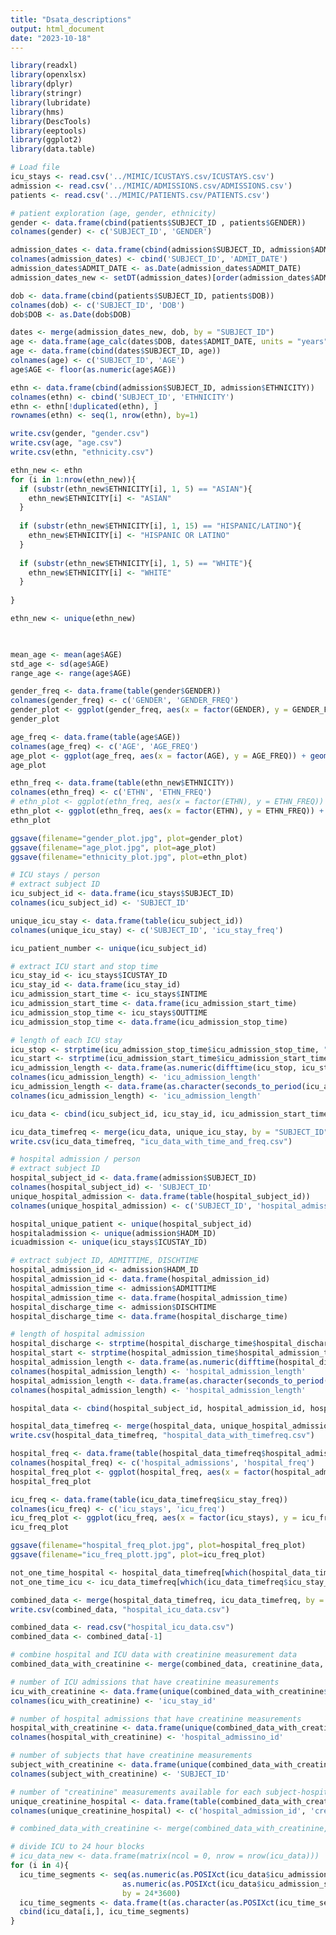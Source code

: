 ---
title: "Dsata_descriptions"
output: html_document
date: "2023-10-18"
---

```{r}
library(readxl)
library(openxlsx)
library(dplyr)
library(stringr)
library(lubridate)
library(hms)
library(DescTools)
library(eeptools)
library(ggplot2)
library(data.table)
```

```{r}
# Load file
icu_stays <- read.csv('../MIMIC/ICUSTAYS.csv/ICUSTAYS.csv')
admission <- read.csv('../MIMIC/ADMISSIONS.csv/ADMISSIONS.csv')
patients <- read.csv('../MIMIC/PATIENTS.csv/PATIENTS.csv')
```

```{r}
# patient exploration (age, gender, ethnicity)
gender <- data.frame(cbind(patients$SUBJECT_ID , patients$GENDER))
colnames(gender) <- c('SUBJECT_ID', 'GENDER')

admission_dates <- data.frame(cbind(admission$SUBJECT_ID, admission$ADMITTIME)) #THERE ARE MUTIPLE HOSPITAL ADMISSIONS FOR SOME PATIENTS
colnames(admission_dates) <- cbind('SUBJECT_ID', 'ADMIT_DATE')
admission_dates$ADMIT_DATE <- as.Date(admission_dates$ADMIT_DATE)
admission_dates_new <- setDT(admission_dates)[order(admission_dates$ADMIT_DATE), head(.SD, 1L), by = SUBJECT_ID] # only the first hospital admission is kept

dob <- data.frame(cbind(patients$SUBJECT_ID, patients$DOB))
colnames(dob) <- c('SUBJECT_ID', 'DOB')
dob$DOB <- as.Date(dob$DOB)

dates <- merge(admission_dates_new, dob, by = "SUBJECT_ID")
age <- data.frame(age_calc(dates$DOB, dates$ADMIT_DATE, units = "years"))
age <- data.frame(cbind(dates$SUBJECT_ID, age))
colnames(age) <- c('SUBJECT_ID', 'AGE')
age$AGE <- floor(as.numeric(age$AGE))

ethn <- data.frame(cbind(admission$SUBJECT_ID, admission$ETHNICITY))
colnames(ethn) <- cbind('SUBJECT_ID', 'ETHNICITY')
ethn <- ethn[!duplicated(ethn), ]
rownames(ethn) <- seq(1, nrow(ethn), by=1)

write.csv(gender, "gender.csv")
write.csv(age, "age.csv")
write.csv(ethn, "ethnicity.csv")
```


```{r}
ethn_new <- ethn 
for (i in 1:nrow(ethn_new)){
  if (substr(ethn_new$ETHNICITY[i], 1, 5) == "ASIAN"){
    ethn_new$ETHNICITY[i] <- "ASIAN"
  }
  
  if (substr(ethn_new$ETHNICITY[i], 1, 15) == "HISPANIC/LATINO"){
    ethn_new$ETHNICITY[i] <- "HISPANIC OR LATINO"
  }
  
  if (substr(ethn_new$ETHNICITY[i], 1, 5) == "WHITE"){
    ethn_new$ETHNICITY[i] <- "WHITE"
  }
  
}

ethn_new <- unique(ethn_new)

  
```

```{r}
mean_age <- mean(age$AGE)
std_age <- sd(age$AGE)
range_age <- range(age$AGE)
```


```{r}
gender_freq <- data.frame(table(gender$GENDER))
colnames(gender_freq) <- c('GENDER', 'GENDER_FREQ')
gender_plot <- ggplot(gender_freq, aes(x = factor(GENDER), y = GENDER_FREQ)) + geom_col(width = 0.4) + xlab('Gender') + ylab('Gender Frequency') + ggtitle('Frequency of patient gender')
gender_plot

age_freq <- data.frame(table(age$AGE))
colnames(age_freq) <- c('AGE', 'AGE_FREQ')
age_plot <- ggplot(age_freq, aes(x = factor(AGE), y = AGE_FREQ)) + geom_col(width = 0.7) + scale_x_discrete(guide = guide_axis(n.dodge = 2)) + xlab('Age (years old)') + ylab('Age Frequency') + ggtitle('Frequency of patient age') + theme(axis.text.x = element_text(angle = 0, size = 6))
age_plot

ethn_freq <- data.frame(table(ethn_new$ETHNICITY))
colnames(ethn_freq) <- c('ETHN', 'ETHN_FREQ')
# ethn_plot <- ggplot(ethn_freq, aes(x = factor(ETHN), y = ETHN_FREQ)) + geom_col(width = 0.4) + xlab('Ethnicity') + ylab('Ethnicity Frequency') + ggtitle('Frequency of patient ethnicity') + theme(axis.text.x = element_text(angle = 90, vjust = 0.1, hjust = 0.3), text = element_text(size = 8)) + scale_x_discrete(labels = function(x) str_wrap(x, width = 17)) + geom_text(aes(label = ETHN_FREQ), vjust = 0, colour = "black")
ethn_plot <- ggplot(ethn_freq, aes(x = factor(ETHN), y = ETHN_FREQ)) + geom_col(width = 0.4) + xlab('Ethnicity') + ylab('Ethnicity Frequency') + ggtitle('Frequency of patient ethnicity') + theme(axis.text.x = element_text(angle = 90, vjust = 0.1, hjust = 0.3), text = element_text(size = 8)) + scale_x_discrete(labels = function(x) str_wrap(x, width = 17)) 
ethn_plot

ggsave(filename="gender_plot.jpg", plot=gender_plot)
ggsave(filename="age_plot.jpg", plot=age_plot)
ggsave(filename="ethnicity_plot.jpg", plot=ethn_plot)

```


```{r}
# ICU stays / person
# extract subject ID
icu_subject_id <- data.frame(icu_stays$SUBJECT_ID)
colnames(icu_subject_id) <- 'SUBJECT_ID'

unique_icu_stay <- data.frame(table(icu_subject_id))
colnames(unique_icu_stay) <- c('SUBJECT_ID', 'icu_stay_freq')

icu_patient_number <- unique(icu_subject_id)
```

```{r}
# extract ICU start and stop time
icu_stay_id <- icu_stays$ICUSTAY_ID
icu_stay_id <- data.frame(icu_stay_id)
icu_admission_start_time <- icu_stays$INTIME
icu_admission_start_time <- data.frame(icu_admission_start_time)
icu_admission_stop_time <- icu_stays$OUTTIME
icu_admission_stop_time <- data.frame(icu_admission_stop_time)

# length of each ICU stay
icu_stop <- strptime(icu_admission_stop_time$icu_admission_stop_time, "%Y-%m-%d %H:%M:%S")
icu_start <- strptime(icu_admission_start_time$icu_admission_start_time, "%Y-%m-%d %H:%M:%S")
icu_admission_length <- data.frame(as.numeric(difftime(icu_stop, icu_start), units = "secs"))
colnames(icu_admission_length) <- 'icu_admission_length'
icu_admission_length <- data.frame(as.character(seconds_to_period(icu_admission_length$icu_admission_length)))
colnames(icu_admission_length) <- 'icu_admission_length'

icu_data <- cbind(icu_subject_id, icu_stay_id, icu_admission_start_time, icu_admission_stop_time, icu_admission_length)

icu_data_timefreq <- merge(icu_data, unique_icu_stay, by = "SUBJECT_ID")
write.csv(icu_data_timefreq, "icu_data_with_time_and_freq.csv")
```

```{r}
# hospital admission / person
# extract subject ID
hospital_subject_id <- data.frame(admission$SUBJECT_ID)
colnames(hospital_subject_id) <- 'SUBJECT_ID'
unique_hospital_admission <- data.frame(table(hospital_subject_id))
colnames(unique_hospital_admission) <- c('SUBJECT_ID', 'hospital_admission_freq')

hospital_unique_patient <- unique(hospital_subject_id)
hospitaladmission <- unique(admission$HADM_ID)
icuadmission <- unique(icu_stays$ICUSTAY_ID)
```

```{r}
# extract subject ID, ADMITTIME, DISCHTIME
hospital_admission_id <- admission$HADM_ID
hospital_admission_id <- data.frame(hospital_admission_id)
hospital_admission_time <- admission$ADMITTIME
hospital_admission_time <- data.frame(hospital_admission_time)
hospital_discharge_time <- admission$DISCHTIME
hospital_discharge_time <- data.frame(hospital_discharge_time)

# length of hospital admission
hospital_discharge <- strptime(hospital_discharge_time$hospital_discharge_time, "%Y-%m-%d %H:%M:%S")
hospital_start <- strptime(hospital_admission_time$hospital_admission_time, "%Y-%m-%d %H:%M:%S")
hospital_admission_length <- data.frame(as.numeric(difftime(hospital_discharge, hospital_start), units = "secs"))
colnames(hospital_admission_length) <- 'hospital_admission_length'
hospital_admission_length <- data.frame(as.character(seconds_to_period(hospital_admission_length$hospital_admission_length)))
colnames(hospital_admission_length) <- 'hospital_admission_length'

hospital_data <- cbind(hospital_subject_id, hospital_admission_id, hospital_admission_time, hospital_discharge_time, hospital_admission_length)

hospital_data_timefreq <- merge(hospital_data, unique_hospital_admission, by = "SUBJECT_ID")
write.csv(hospital_data_timefreq, "hospital_data_with_timefreq.csv")
```

```{r}
hospital_freq <- data.frame(table(hospital_data_timefreq$hospital_admission_freq))
colnames(hospital_freq) <- c('hospital_admissions', 'hospital_freq')
hospital_freq_plot <- ggplot(hospital_freq, aes(x = factor(hospital_admissions), y = hospital_freq)) + geom_col(width = 0.7)  + xlab('Hospital Admissions (times)') + ylab('Hospital Admission Frequency') + ggtitle('Frequency of patient hospital admissions') + geom_text(aes(label = hospital_freq), vjust = -0.5, colour = "black", size = 2.7)
hospital_freq_plot

icu_freq <- data.frame(table(icu_data_timefreq$icu_stay_freq))
colnames(icu_freq) <- c('icu_stays', 'icu_freq')
icu_freq_plot <- ggplot(icu_freq, aes(x = factor(icu_stays), y = icu_freq)) + geom_col(width = 0.7)  + xlab('ICU Admissions (times)') + ylab('ICU Admission Frequency') + ggtitle('Frequency of patient icu admissions') + geom_text(aes(label = icu_freq), vjust = -0.5, colour = "black", size = 2.7)
icu_freq_plot

ggsave(filename="hospital_freq_plot.jpg", plot=hospital_freq_plot)
ggsave(filename="icu_freq_plott.jpg", plot=icu_freq_plot)
```

```{r}
not_one_time_hospital <- hospital_data_timefreq[which(hospital_data_timefreq$hospital_admission_freq != 1),]
not_one_time_icu <- icu_data_timefreq[which(icu_data_timefreq$icu_stay_freq != 1),]
```

```{r}
combined_data <- merge(hospital_data_timefreq, icu_data_timefreq, by = "SUBJECT_ID")
write.csv(combined_data, "hospital_icu_data.csv")

```

```{r}
combined_data <- read.csv("hospital_icu_data.csv")
combined_data <- combined_data[-1]
```

```{r}
# combine hospital and ICU data with creatinine measurement data
combined_data_with_creatinine <- merge(combined_data, creatinine_data, by = "SUBJECT_ID")
```

```{r}
# number of ICU admissions that have creatinine measurements
icu_with_creatinine <- data.frame(unique(combined_data_with_creatinine$icu_stay_id))
colnames(icu_with_creatinine) <- 'icu_stay_id'

# number of hospital admissions that have creatinine measurements 
hospital_with_creatinine <- data.frame(unique(combined_data_with_creatinine$hospital_admission_id))
colnames(hospital_with_creatinine) <- 'hospital_admissino_id'

# number of subjects that have creatinine measurements
subject_with_creatinine <- data.frame(unique(combined_data_with_creatinine$SUBJECT_ID))
colnames(subject_with_creatinine) <- 'SUBJECT_ID'

```

```{r}
# number of "creatinine" measurements available for each subject-hospital admission
unique_creatinine_hospital <- data.frame(table(combined_data_with_creatinine$hospital_admission_id))
colnames(unique_creatinine_hospital) <- c('hospital_admission_id', 'creatinine_freq_per_hospital')

# combined_data_with_creatinine <- merge(combined_data_with_creatinine, unique_creatinine_hospital, by = "hospital_admission_id")

```

```{r}
# divide ICU to 24 hour blocks
# icu_data_new <- data.frame(matrix(ncol = 0, nrow = nrow(icu_data)))
for (i in 4){
  icu_time_segments <- seq(as.numeric(as.POSIXct(icu_data$icu_admission_start_time[i])), 
                         as.numeric(as.POSIXct(icu_data$icu_admission_stop_time[i])),
                         by = 24*3600)
  icu_time_segments <- data.frame(t(as.character(as.POSIXct(icu_time_segments))))
  cbind(icu_data[i,], icu_time_segments)
}


```




